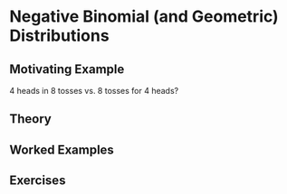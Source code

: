 # Negative Binomial (and Geometric) Distributions {#negative-binomial}

## Motivating Example {-}

4 heads in 8 tosses vs. 8 tosses for 4 heads?

## Theory {-}

## Worked Examples {-}

## Exercises {-}
